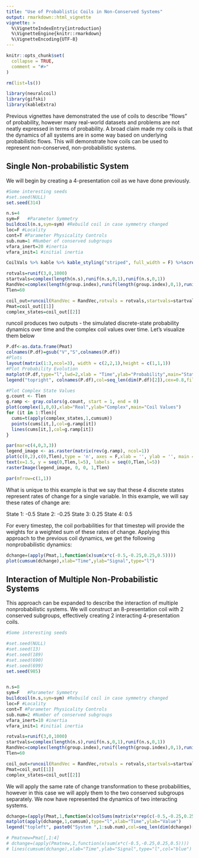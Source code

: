```yaml
---
title: "Use of Probablistic Coils in Non-Conserved Systems"
output: rmarkdown::html_vignette
vignette: >
  %\VignetteIndexEntry{introduction}
  %\VignetteEngine{knitr::rmarkdown}
  %\VignetteEncoding{UTF-8}
---
```


```r
knitr::opts_chunk$set(
  collapse = TRUE,
  comment = "#>"
)
```

```r
rm(list=ls())

library(neuralcoil)
library(gifski)
library(kableExtra)
```

Previous vignettes have demonstrated the use of coils to describe "flows" of probability, however many real-world datasets and problems are not neatly expressed in terms of probability. A broad claim made my coils is that the dynamics of all systems are in some way based on underlying probabilistic flows. This will demonstrate how coils can be used to represent non-conserved, non-probabilistic systems.

## Single Non-probabilistic System

We will begin by creating a 4-presentation coil as we have done previously. 

```r
#Some interesting seeds
#set.seed(NULL)
set.seed(314)

n.s=4
sym=F   #Parameter Symmetry
buildcoil(n.s,sym=sym) #Rebuild coil in case symmetry changed
loc=F #Locality
cont=T #Parameter Physicality Controls
sub.num=1 #Number of conserved subgroups
vfara_inert=20 #inertia
vfara_init=1 #initial inertia
```

```r
CoilVals %>% kable %>% kable_styling("striped", full_width = F) %>%scroll_box(height='250px')
```


```r
rotvals=runif(3,0,1000)
startvals=complex(length(n.s),runif(n.s,0,1),runif(n.s,0,1))
RandVec=complex(length(group.index),runif(length(group.index),0,1),runif(length(group.index),0,1))
Tlen=60

coil_out=runcoil(RandVec = RandVec,rotvals = rotvals,startvals=startvals)
Pmat=coil_out[[1]]
complex_states=coil_out[[2]]
```

runcoil produces two outputs - the simulated discrete-state probability dynamics over time and the complex coil values over time. Let's visualize them below

```r
P.df<-as.data.frame(Pmat)
colnames(P.df)=gsub("V","S",colnames(P.df))
#Plots
layout(matrix(1:3,ncol=3), width = c(2,2,1),height = c(1,1,1))
#Plot Probability Evolution
matplot(P.df,type="l",lwd=2,xlab = "Time",ylab="Probability",main="State Probability Dynamics")
legend("topright", colnames(P.df),col=seq_len(dim(P.df)[2]),cex=0.8,fill=seq_len(dim(P.df)[2]))

#Plot Complex State Values
g.count <- Tlen
g.ramp <- gray.colors(g.count, start = 1, end = 0)
plot(complex(1,0,0),xlab="Real",ylab="Complex",main="Coil Values")
for (it in 1:Tlen){
  cums=t(apply(complex_states,1,cumsum))
  points(cums[it,],col=g.ramp[it])
  lines(cums[it,],col=g.ramp[it])
}

par(mar=c(4,0,3,3))
legend_image <- as.raster(matrix(rev(g.ramp), ncol=1))
plot(c(0,2),c(0,Tlen),type = 'n', axes = F,xlab = '', ylab = '', main = 'Time')
text(x=1.5, y = seq(0,Tlen,l=5), labels = seq(0,Tlen,l=5))
rasterImage(legend_image, 0, 0, 1,Tlen)

par(mfrow=c(1,1))
```
What is unique to this example is that we say that these 4 discrete states represent rates of change for a single variable. In this example, we will say these rates of change are:

State 1: -0.5
State 2: -0.25
State 3: 0.25
State 4: 0.5

For every timestep, the coil porbabilities for that timestep will provide the weights for a weighted sum of these rates of change. Applying this approach to the previous coil dynamics, we get the following nonprobabilistic dynamics: 
```r
dchange=(apply(Pmat,1,function(x)sum(x*c(-0.5,-0.25,0.25,0.5))))
plot(cumsum(dchange),xlab="Time",ylab="Signal",type="l")
```

## Interaction of Multiple Non-Probabilistic Systems

This approach can be expanded to describe the interaction of multiple nonprobabilistic systems. We will construct an 8-presentation coil with 2 conserved subgroups, effectively creating 2 interacting 4-presentation coils. 
```r
#Some interesting seeds

#set.seed(NULL)
#set.seed(13)
#set.seed(189)
#set.seed(690)
#set.seed(699)
set.seed(985)


n.s=8
sym=F   #Parameter Symmetry
buildcoil(n.s,sym=sym) #Rebuild coil in case symmetry changed
loc=F #Locality
cont=T #Parameter Physicality Controls
sub.num=2 #Number of conserved subgroups
vfara_inert=10 #inertia
vfara_init=1 #initial inertia

rotvals=runif(3,0,1000)
startvals=complex(length(n.s),runif(n.s,0,1),runif(n.s,0,1))
RandVec=complex(length(group.index),runif(length(group.index),0,1),runif(length(group.index),0,1))
Tlen=60

coil_out=runcoil(RandVec = RandVec,rotvals = rotvals,startvals=startvals)
Pmat=coil_out[[1]]
complex_states=coil_out[[2]]
```

We will apply the same rate of change transformation to these probabilities, however in this case we will apply them to the two conserved subgroups separately. We now have represented the dynamics of two interacting systems. 

```r
dchange=(apply(Pmat,1,function(x)colSums(matrix(x*rep(c(-0.5,-0.25,0.25,0.5),sub.num),ncol=sub.num))))
matplot(apply(dchange,1,cumsum),type="l",xlab="Time",ylab="Value")
legend("topleft", paste0("System ",1:sub.num),col=seq_len(dim(dchange)[1]),cex=0.8,fill=seq_len(dim(dchange)[1]))

# Pmatnew=Pmat[,1:4]
# dchange=(apply(Pmatnew,1,function(x)sum(x*c(-0.5,-0.25,0.25,0.5))))
# lines(cumsum(dchange),xlab="Time",ylab="Signal",type="l",col="blue")
```

